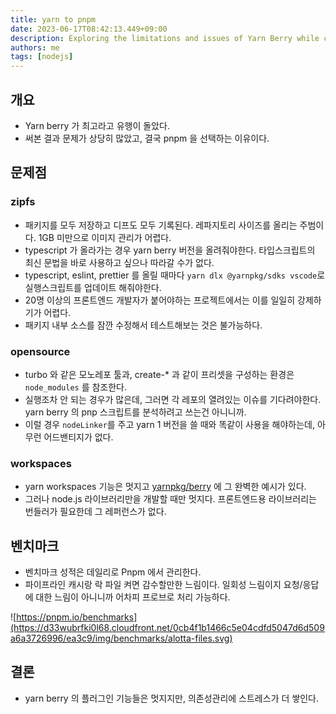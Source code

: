 ```yaml
---
title: yarn to pnpm
date: 2023-06-17T08:42:13.449+09:00
description: Exploring the limitations and issues of Yarn Berry while comparing and analyzing the superiority of Pnpm in package management.
authors: me
tags: [nodejs]
---
```


## 개요

- Yarn berry 가 최고라고 유행이 돌았다.
- 써본 결과 문제가 상당히 많았고, 결국 pnpm 을 선택하는 이유이다.

## 문제점

### zipfs

- 패키지를 모두 저장하고 디프도 모두 기록된다. 레파지토리 사이즈를 올리는 주범이다. 1GB 미만으로 이미지 관리가 어렵다.
- typescript 가 올라가는 경우 yarn berry 버전을 올려줘야한다. 타입스크립트의 최신 문법을 바로 사용하고 싶으나 따라갈 수가 없다.
- typescript, eslint, prettier 를 올릴 때마다 `yarn dlx @yarnpkg/sdks vscode`로 실행스크립트를 업데이트 해줘야한다.
- 20명 이상의 프론트엔드 개발자가 붙어야하는 프로젝트에서는 이를 일일히 강제하기가 어렵다.
- 패키지 내부 소스를 잠깐 수정해서 테스트해보는 것은 불가능하다.

### opensource

- turbo 와 같은 모노레포 툴과, create-\* 과 같이 프리셋을 구성하는 환경은 `node_modules` 를 참조한다.
- 실행조차 안 되는 경우가 많은데, 그러면 각 레포의 열려있는 이슈를 기다려야한다. yarn berry 의 pnp 스크립트를 분석하려고 쓰는건 아니니까.
- 이럴 경우 `nodeLinker`를 주고 yarn 1 버전을 쓸 때와 똑같이 사용을 해야하는데, 아무런 어드밴티지가 없다.

### workspaces

- yarn workspaces 기능은 멋지고 [yarnpkg/berry](https://github.com/yarnpkg/berry) 에 그 완벽한 예시가 있다.
- 그러나 node.js 라이브러리만을 개발할 때만 멋지다. 프론트엔드용 라이브러리는 번들러가 필요한데 그 레퍼런스가 없다.

## 벤치마크

- 벤치마크 성적은 데일리로 Pnpm 에서 관리한다.
- 파이프라인 캐시랑 락 파일 켜면 감수할만한 느림이다. 일회성 느림이지 요청/응답에 대한 느림이 아니니까 어차피 프로브로 처리 가능하다.

![https://pnpm.io/benchmarks](https://d33wubrfki0l68.cloudfront.net/0cb4f1b1466c5e04cdfd5047d6d509a6a3726996/ea3c9/img/benchmarks/alotta-files.svg)

## 결론

- yarn berry 의 플러그인 기능들은 멋지지만, 의존성관리에 스트레스가 더 쌓인다.
